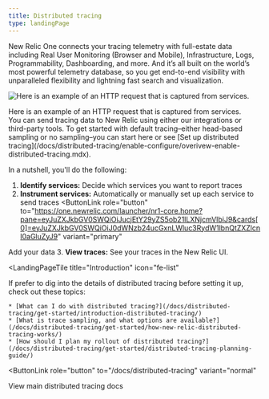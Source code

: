 ```yaml
---
title: Distributed tracing
type: landingPage
---
```


<LandingPageHero>
  <HeroContent>
    New Relic One connects your tracing telemetry with full-estate data including Real User Monitoring (Browser and Mobile), Infrastructure, Logs, Programmability, Dashboarding, and more. And it’s all built on the world’s most powerful telemetry database, so you get end-to-end visibility with unparalleled flexibility and lightning fast search and visualization.    
  </HeroContent>

  ![Here is an example of an HTTP request that is captured from services.](./images/landing-page-diagram.png "Distributed trace waterfall diagram")

  <figcaption>
    Here is an example of an HTTP request that is captured from services.
  </figcaption>
</LandingPageHero>

<LandingPageTileGrid>
  <LandingPageTile
    title="Quick start"
    icon="fe-life-buoy"
  >
  You can send tracing data to New Relic using either our integrations or third-party tools. To get started with default tracing–either head-based sampling or no sampling–you can start here or see [Set up distributed tracing](/docs/distributed-tracing/enable-configure/overivew-enable-distributed-tracing.mdx). 
  
  In a nutshell, you'll do the following:

  1. **Identify services:** Decide which services you want to report traces
  2. **Instrument services:** Automatically or manually set up each service to send traces
<ButtonLink
role="button"
to="https://one.newrelic.com/launcher/nr1-core.home?pane=eyJuZXJkbGV0SWQiOiJucjEtY29yZS5ob21lLXNjcmVlbiJ9&cards[0]=eyJuZXJkbGV0SWQiOiJ0dWNzb24ucGxnLWluc3RydW1lbnQtZXZlcnl0aGluZyJ9"
variant="primary"
>
Add your data
</ButtonLink>
  3. **View traces:** See your traces in the New Relic UI. 

  </LandingPageTile>

  <LandingPageTile
    title="Introduction"
    icon="fe-list"
  >

  If prefer to dig into the details of distributed tracing before setting it up, check out these topics:

    * [What can I do with distributed tracing?](/docs/distributed-tracing/get-started/introduction-distributed-tracing/)
    * [What is trace sampling, and what options are available?](/docs/distributed-tracing/get-started/how-new-relic-distributed-tracing-works/)
    * [How should I plan my rollout of distributed tracing?](/docs/distributed-tracing/get-started/distributed-tracing-planning-guide/)
  </LandingPageTile>
 </LandingPageTileGrid>

<ButtonLink
  role="button"
  to="/docs/distributed-tracing"
  variant="normal"
>
  View main distributed tracing docs
</ButtonLink>
